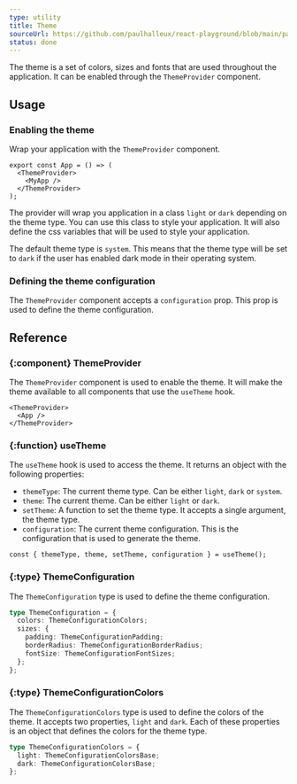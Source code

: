 ```yaml
---
type: utility
title: Theme
sourceUrl: https://github.com/paulhalleux/react-playground/blob/main/packages/playground/src/theme
status: done
---
```


The theme is a set of colors, sizes and fonts that are used throughout the application. It can be enabled through the `ThemeProvider` component.

## Usage

### Enabling the theme

Wrap your application with the `ThemeProvider` component.

```tsx
export const App = () => (
  <ThemeProvider>
    <MyApp />
  </ThemeProvider>
);
```

The provider will wrap you application in a class `light` or `dark` depending on the theme type. You can use this class to style your application.
It will also define the css variables that will be used to style your application.

The default theme type is `system`. This means that the theme type will be set to `dark` if the user has enabled dark mode in their operating system.

### Defining the theme configuration

The `ThemeProvider` component accepts a `configuration` prop. This prop is used to define the theme configuration.

## Reference

### \{:component} ThemeProvider

The `ThemeProvider` component is used to enable the theme. It will make the theme available to all components that use the `useTheme` hook.

```tsx
<ThemeProvider>
  <App />
</ThemeProvider>
```

### \{:function} useTheme

The `useTheme` hook is used to access the theme. It returns an object with the following properties:

- `themeType`: The current theme type. Can be either `light`, `dark` or `system`.
- `theme`: The current theme. Can be either `light` or `dark`.
- `setTheme`: A function to set the theme type. It accepts a single argument, the theme type.
- `configuration`: The current theme configuration. This is the configuration that is used to generate the theme.

```tsx
const { themeType, theme, setTheme, configuration } = useTheme();
```

### \{:type} ThemeConfiguration

The `ThemeConfiguration` type is used to define the theme configuration.

```ts
type ThemeConfiguration = {
  colors: ThemeConfigurationColors;
  sizes: {
    padding: ThemeConfigurationPadding;
    borderRadius: ThemeConfigurationBorderRadius;
    fontSize: ThemeConfigurationFontSizes;
  };
};
```

### \{:type} ThemeConfigurationColors

The `ThemeConfigurationColors` type is used to define the colors of the theme. It accepts two properties, `light` and `dark`. Each of these properties is an object that defines the colors for the theme type.

```ts
type ThemeConfigurationColors = {
  light: ThemeConfigurationColorsBase;
  dark: ThemeConfigurationColorsBase;
};
```

